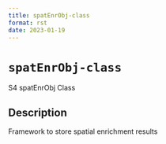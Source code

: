 ```yaml
--- 
title: spatEnrObj-class 
format: rst 
date: 2023-01-19 
--- 
```

# `spatEnrObj-class`

S4 spatEnrObj Class


## Description

Framework to store spatial enrichment results


